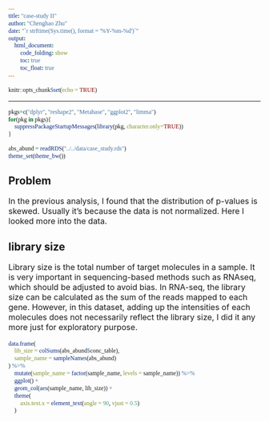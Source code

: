 ```yaml
---
title: "case-study II"
author: "Chenghao Zhu"
date: "`r strftime(Sys.time(), format = '%Y-%m-%d')`"
output: 
    html_document:
        code_folding: show
        toc: true
        toc_float: true
---
```


```r
knitr::opts_chunk$set(echo = TRUE)
```


<style type="text/css">
code {
  font-family: monaco;
}
body p{
    font-size: 12pt
}
body li {
    font: 12pt
}
.datatables{
    overflow: auto;
    white-space: nowrap;
}
</style>

<hr>

```r
pkgs=c("dplyr", "reshape2", "Metabase", "ggplot2", "limma")
for(pkg in pkgs){
    suppressPackageStartupMessages(library(pkg, character.only=TRUE))
}
```

```r
abs_abund = readRDS("../../data/case_study.rds")
theme_set(theme_bw())
```

## Problem

In the previous analysis, I found that the distribution of p-values is skewed. Usually it's because the data is not normalized. Here I looked more into the data.

## library size

Library size is the total number of target molecules in a sample. It is very important in sequencing-based methods such as RNAseq, which should be adjusted to avoid bias. In RNA-seq, the library size can be calculated as the sum of the reads mapped to each gene. However, in this dataset, adding up the intensities of each molecules does not necessarily reflect the library size, I did it any more just for exploratory purpose.

```r
data.frame(
    lib_size = colSums(abs_abund$conc_table),
    sample_name = sampleNames(abs_abund)
) %>%
    mutate(sample_name = factor(sample_name, levels = sample_name)) %>%
    ggplot() +
    geom_col(aes(sample_name, lib_size)) +
    theme(
        axis.text.x = element_text(angle = 90, vjust = 0.5)
    )
```


